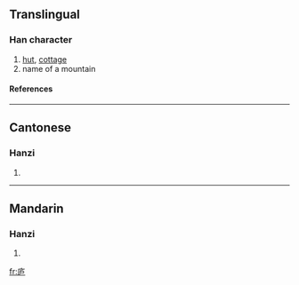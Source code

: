 {{see|廬}}

==Translingual==
===Han character===
{{Han char|rn=53|rad=广|as=04|sn=7|four=|canj=戈戈尸 (IIS)}}
# [[hut]], [[cottage]]
# name of a mountain
====References====
{{Han ref|kx=0344.051|dkj=09260|dj=0653.260|hdz=20875.150|uh=5E90|ud=24208}}
----
==Cantonese==
===Hanzi===
{{yue-hanzi|jyut=|y=lou4}}
# {{defn|Cantonese}}
----
==Mandarin==
===Hanzi===
{{cmn-hanzi|tra=廬|pin=[[lú]] ([[lu2]])|wg=lu<sup>2</sup>}}
# {{defn|Mandarin}}

[[fr:庐]]